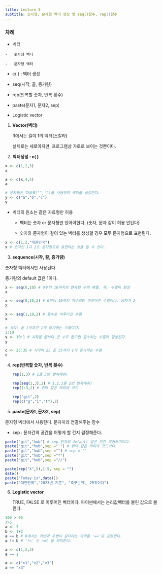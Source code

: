 ```yaml
---
title: Lecture 5 
subtitle: 숫자형, 문자형 벡터 생성 및 seq()함수, rep()함수 
---
```


### 차례

-   벡터

```{=html}
<!-- -->
```
    -   숫자형 벡터

    -   문자형 벡터

-   c( ) : 벡터 생성

-   seq(시작, 끝, 증가량)

-   rep(반복할 숫자, 반복 횟수)

-   paste(문자1, 문자2, sep)

-   Logistic vector

1.  **Vector(벡터)**

    R에서는 길이 1의 벡터(스칼라)

    실제로는 세로이지만, 프로그램상 가로로 보이는 것뿐이다.

2.  **벡터생성 : c( )**

```r
x <- c(1,2,3)
x

a <- c(x,4,5)
a

# 문자형은 따옴표("",'')를 사용하여 벡터를 생성한다.
y <- c("a","b","c")
y
```

-   벡터의 원소는 같은 자료형만 허용

    -   벡터는 숫자 or 문자형만 있어야한다. (숫자, 문자 같이 허용 안된다)

    -   숫자와 문자형이 같이 있는 벡터를 생성할 경우 모두 문자형으로 표현된다.

```r
x <- c(1,2,"대한민국")
x # 숫자인 1과 2도 문자형으로 표현되는 것을 알 수 있다.
```

3.  **sequence(시작, 끝, 증가량)**

숫자형 벡터에서만 사용된다.

증가량의 default 값은 1이다.

```r
x <- seq(0,10) # 0부터 10까지의 연속된 수의 배열. 즉, 수열이 형성
x 

x <- seq(0,10,2) # 0부터 10까지 짝수로만 이루어진 수열이다. 공차가 2 
x

x <- seq(1,10,2) # 홀수로 이루어진 수열
x

# 시작: 끝 (무조건 1씩 증가하는 수열이다)
1:10
y <- 10:1 # 시작을 끝보다 큰 수로 잡으면 감소하는 수열이 형성된다.
y 

c <- 25:35 # 시작이 25 끝 35까지 1씩 증가하는 수열
c
```

4.  **rep(반복할 숫자, 반복 횟수)**

    ```r
    rep(1,3) # 1을 3번 반복해줘!

    rep(seq(1,3),2) # 1,2,3을 2번 반복해줘! 
    rep(1:3,2) # 위와 같은 의미의 코드 

    rep("git",2)
    rep(c("g","i","t"),2)
    ```

5.  **paste(문자1, 문자2, sep)**

문자형 벡터에서 사용한다. 문자끼리 연결해주는 함수

-   sep : 문자간의 공간을 어떻게 할 건지 결정해준다.

```r
paste("git","hub") # sep 인자의 default 값은 한칸 띄어쓰기이다. 
paste("git","hub",sep =" ") # 위와 같은 의미의 코드이다 
paste("git","hub",sep ="") # sep = "" 
paste("git","hub",sep ="*")
paste("git","hub",sep ="//")

paste(rep("X",5),1:5, sep = "")
date()
paste("Today is",date())
paste("대한민국","2023년 기준", "축구순위는 25위이다")
```

6.  **Logistic vector**

    TRUE, FALSE 로 이루어진 벡터이다. 파이썬에서는 논리값벡터를 불린 값으로 불린다.

```r
100 > 95
3>5
a <- 3
b <- 1+2
a == b # R에서는 좌변과 우변이 같다라는 의미를 '=='로 표현한다.
a != b # '!=' 는 not 을 의미한다.

a <- c(1,2,3)
a == 1

a <- c("x1","x2","x3")
a == "x3" 
```
